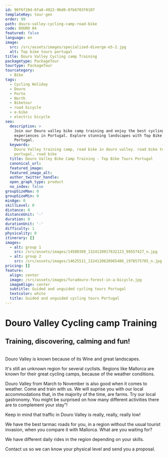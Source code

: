 ```yaml
---
id: 90f6f20d-0fa8-4922-96d0-0fb6703f0107
templateKey: tour-gen
order: 99
path: douro-valley-cycling-camp-road-bike
code: DOURO 04
featured: false
language: en
image:
  src: /src/assets/images/specialized-diverge-e5-2.jpg
  alt: Top bike tours portugal
title: Douro Valley Cycling camp Training
packagetype: PackageTour
tourtype: PackageTour
tourcategory:
  - Bike
tags:
  - Cycling Holiday
  - Douro
  - Porto
  - North
  - Biketour
  - road bicycle
  - e-bike
  - electric bicycle
seo:
  description: >
    Join our Douro valley bike camp training and enjoy the best cycling
    experiences in Portugal. Explore stunning landscapes with Top Bike Tours
    Portugal.
  keywords:
    Douro Valley training camp, road bike in douro valley. road bike tour
    portugal, road bike
  title: Douro Valley Bike Camp Training - Top Bike Tours Portugal
  canonical_url:
  featured_image:
  featured_image_alt:
  author_twitter_handle:
  open_graph_type: product
  no_index: false
groupSizeMax: 0
groupSizeMin: 0
minAge: 0
skillLevel: 0
distance: 0
distanceUnit: '-'
duration: 0
durationUnit: '-'
difficulty: 1
physicality: 0
itinerary: []
images:
  - alt: group 1
    src: /src/assets/images/14580389_1324120917632123_99557427_n.jpg
  - alt: group 2
    src: /src/assets/images/14625511_1324120620965486_1978575785_n.jpg
pricing: []
feature:
  align: center
  image: /src/assets/images/furadouro-forest-in-a-bicycle.jpg
  imageAlign: center
  subtitle: Guided and unguided cycling tours Portugal
  textcolor: white
  title: Guided and unguided cycling tours Portugal
---
```


# Douro Valley Cycling camp Training

## Training, discovering, calming and fun!

\
Douro Valley is known because of its Wine and great landscapes.

It's still an unknown region for several cyclists. Regions like Mallorca are
known for their great cycling camps, because of the weather conditions.

Douro Valley from March to November is also good when it comes to weather. Come
and train with us. We will suprise you with our local accommodations that, in
the majority of the time, are farms. Try our local gastronomy. You might be
surprised on how many different activities there are to complement your stay"!

Keep in mind that traffic in Douro Valley is really, really, really low!

We have the best tarmac roads for you, in a region without the usual tourist
invasion, when you compare it with Mallorca. What are you waiting for?

We have different daily rides in the region depending on your skills.

Contact us so we can know your physical level and send you a proposal.
